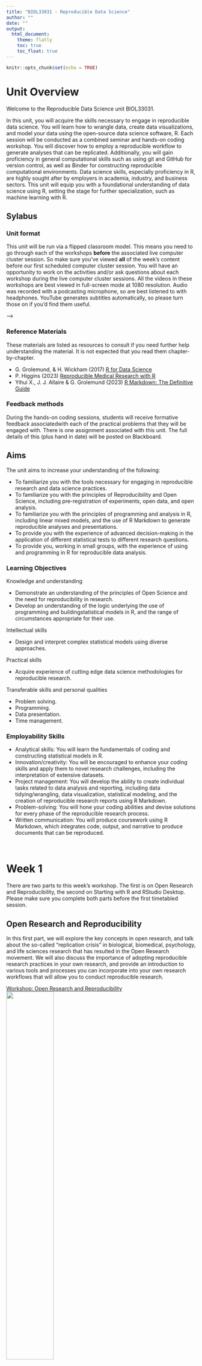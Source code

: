 ```yaml
---
title: "BIOL33031 - Reproducible Data Science"
author: ""
date: ""
output: 
  html_document:
    theme: flatly
    toc: true
    toc_float: true  
---
```


```r
knitr::opts_chunk$set(echo = TRUE)
```

# Unit Overview
Welcome to the Reproducible Data Science unit BIOL33031.

In this unit, you will acquire the skills necessary to engage in reproducible data science. You will learn how to wrangle data, create data visualizations, and model your data using the open-source data science software, R. Each session will be conducted as a combined seminar and hands-on coding workshop. You will discover how to employ a reproducible workflow to generate analyses that can be replicated. Additionally, you will gain proficiency in general computational skills such as using git and GitHub for version control, as well as Binder for constructing reproducible computational environments. Data science skills, especially proficiency in R, are highly sought after by employers in academia, industry, and business sectors. This unit will equip you with a foundational understanding of data science using R, setting the stage for further specialization, such as machine learning with R.

## Sylabus

### Unit format
This unit will be run via a flipped classroom model. This means you need to go through each of the workshops **before** the associated live computer cluster session. So make sure you've viewed **all** of the week's content before our first scheduled computer cluster session. You will have an opportunity to work on the activities and/or ask questions about each workshop during the live computer cluster sessions.  All the videos in these workshops are best viewed in full-screen mode at 1080 resolution. Audio was recorded with a podcasting microphone, so are best listened to with headphones. YouTube generates subtitles automatically, so please turn those on if you'd find them useful. 

<!--
### Workshops
This unit will consist of workshops spread across 6 weeks - each workshop will involve a mix of seminar and hands-on programming. The workshops are as follows:

[Workshop: Open Research and Reproducibility](./workshops/Wk1-01_open_research_and_reproducibility/knitted_workshop/01_open_research_and_reproducibility.html)  
[Workshop: Open source software](./workshops/Wk6-24_open_source/knitted_workshop/24_open_source.html)  
[Workshop: Getting Started with R](./workshops/Wk1-02_starting_with_r/knitted_workshop/02_starting_with_r.html)  
[Workshop: Data Wrangling](./workshops/Wk2-03_data_wrangling/knitted_workshop/03_data_wrangling.html)  
[Workshop: Summarising your data](./workshops/Wk2-04_summarising_your_data/knitted_workshop/04_summarising_your_data.html)  
[Workshop: Data visualisation](./workshops/Wk2-06_data_visualisation/knitted_workshop/06_data_visualisation)  
[Workshop: Regression Part 1](./workshops/Wk3-09_glm_regression_pt1/knitted_workshop/09_glm_regression_pt1.html)  
[Workshop: Regression Part 2](./workshops/Wk3-10_glm_regression_pt2/knitted_workshop/10_glm_regression_pt2.html)  
[Workshop: ANOVA Part 1](./workshops/Wk4-11_glm_anova_pt1/knitted_workshop/11_glm_anova_pt1.html)  
[Workshop: ANOVA Part 2](./workshops/Wk4-12_glm_anova_pt2/knitted_workshop/12_glm_anova_pt2.html)  
[Workshop: Mixed-effects models Part 1](./workshops/Wk5-15_mixed_models_pt1/knitted_workshop/15_mixed_models_pt1.html)  
[Workshop: Mixed-effects models Part 2](./workshops/Wk5-16_mixed_models_pt2/knitted_workshop/16_mixed_models_pt2.html)  
[Workshop: Introduction to R Markdown](./workshops/Wk5-19_introduction_to_r_markdown/knitted_workshop/19_introduction_to_r_markdown.html)  
[Workshop: Experimental Power](./workshops/Wk6-13_experimental_power/knitted_workshop/13_experimental_power.html)  
[Workshop: The Open Research Movement](./workshops/Wk6-open_research_movement/knitted_workshop/open_research_movement.html)  
[Workshop: ChatGPT](./workshops/Wk6-ChatGPT/knitted_workshop/ChatGPT.html)  
<!--[Workshop: Binder](./23_introduction_to_binder/knitted_workshop/23_introduction_to_binder.html)-->
-->

<!--1. Reproducibility and R
2. The Linear Model (Regression)
3. The Linear Model (ANOVA)
4. Mixed Models
5. Data Simulation and Advanced Data Visualisation
6. Reproducible Computational Environments and Presentations
-->
### Reference Materials
These materials are listed as resources to consult if you need further help understanding the material. It is not expected that you read them chapter-by-chapter.

* G. Grolemund, & H. Wickham (2017) [R for Data Science](https://r4ds.had.co.nz)  
* P. Higgins (2023) [Reproducible Medical Research with R](https://bookdown.org/pdr_higgins/rmrwr/)  
* Yihui X., J. J. Allaire & G. Grolemund (2023) [R Markdown: The Definitive Guide](https://bookdown.org/yihui/rmarkdown/)  


### Feedback methods
During the hands-on coding sessions, students will receive formative feedback associatedwith each of the practical problems that they will be engaged with. There is one assignment associated with this unit. The full details of this (plus hand in date) will be posted on Blackboard.

## Aims
The unit aims to increase your understanding of the following:

* To familiarize you with the tools necessary for engaging in reproducible research and data science practices.
* To familiarize you with the principles of Reproducibility and Open Science, including pre-registration of experiments, open data, and open analysis.
* To familiarize you with the principles of programming and analysis in R, including linear mixed models, and the use of R Markdown to generate reproducible analyses and presentations.
* To provide you with the experience of advanced decision-making in the application of different statistical tests to different research questions.
* To provide you, working in small groups, with the experience of using and programming in R for reproducible data analysis.

### Learning Objectives

Knowledge and understanding

* Demonstrate an understanding of the principles of Open Science and the need for reproducibility in research.
* Develop an understanding of the logic underlying the use of programming and buildingstatistical models in R, and the range of circumstances appropriate for their use.

Intellectual skills

* Design and interpret complex statistical models using diverse approaches.

Practical skills

* Acquire experience of cutting edge data science methodologies for reproducible research.

Transferable skills and personal qualities

* Problem solving.
* Programming.
* Data presentation.
* Time management.

### Employability Skills
* Analytical skills: You will learn the fundamentals of coding and constructing statistical models in R.
* Innovation/creativity: You will be encouraged to enhance your coding skills and apply them to novel research challenges, including the interpretation of extensive datasets.
* Project management: You will develop the ability to create individual tasks related to data analysis and reporting, including data tidying/wrangling, data visualization, statistical modeling, and the creation of reproducible research reports using R Markdown.
* Problem-solving: You will hone your coding abilities and devise solutions for every phase of the reproducible research process.
* Written communication: You will produce coursework using R Markdown, which integrates code, output, and narrative to produce documents that can be reproduced.



&nbsp; &nbsp;  

# Week 1

There are two parts to this week's workshop. The first is on Open Research and Reproducibility, the second on Starting with R and RStudio Desktop. Please make sure you complete both parts before the first timetabled session. 

## Open Research and Reproducibility

In this first part, we will explore the key concepts in open research, and talk about the so-called "replication crisis" in biological, biomedical, psychology, and life sciences research that has resulted in the Open Research movement. We will also discuss the importance of adopting reproducible research practices in your own research, and provide an introduction to various tools and processes you can incorporate into your own research workflows that will allow you to conduct reproducible research.

[Workshop: Open Research and Reproducibility  
![](images/open_research.png){width=50%}](./workshops/Wk1-01_open_research_and_reproducibility/knitted_workshop/01_open_research_and_reproducibility.html)

&nbsp; &nbsp;  


## Open Source Software

This workshop provides a very brief overview of open source software, the use of which is arguably key for researchers to be able to adopt open and reproducible research workflows. To view this part, just click on the link or image below.

[Workshop: Open source software   
![](images/open_source.png){width=50%}](./workshops/Wk6-24_open_source/knitted_workshop/24_open_source.html)

&nbsp; &nbsp;  


## Starting with R and RStudio Desktop

In the second part, you will be introduced to R (the language) and RStudio Desktop (the environment we use to interact with the language). There is also a link to a great talk by the founder of RStudio, J.J. Alaire. At the end there is a video which will show you how to run your first R script.

[Workshop: Getting Started with R  
![](images/starting_with_r.png){width=50%}](./workshops/Wk1-02_starting_with_r/knitted_workshop/02_starting_with_r.html)
&nbsp; &nbsp;  

&nbsp;&nbsp;

# Week 2

There are three parts to this week's workshop The first part is on Data Wrangling, the second on Summarising Your Data, and the third on Data Visualisation.

## Data Wrangling

Data wrangling plays a crucial role in reproducible data analysis as it ensures the integrity and consistency of the dataset, enabling researchers and others following up on their work to generate trustworthy and replicable results. However, it often remains overlooked due to its time-consuming nature and the temptation to focus primarily on downstream analysis, potentially compromising the reproducibility and reliability of the entire data science workflow.

The first part will introduce you to a number of key packages known as the `tidyverse` These packages contain a large number of functions for working with data in tidy format. By making our data wrangling reproducible (i.e., by coding it in R), we can easily re-run this stage of our analysis pipeline as new data gets added.

[Workshop: Data Wrangling  
![](images/data_wrangling.png){width=50%}](./workshops/Wk2-03_data_wrangling/knitted_workshop/03_data_wrangling.html)

&nbsp;&nbsp;

## Summarising Your Data

Once you have completed this first part and have your R script up and running, click on the link or image below for the second part where you'll learn how to aggregate and summarise your data.  


[Workshop: Summarising your data  
![](images/summarising_your_data.png){width=50%}](./workshops/Wk2-04_summarising_your_data/knitted_workshop/04_summarising_your_data.html)

&nbsp; &nbsp;  


## Data Visualisation

In part three, we will explore the basics of Data Visualization using R. You'll have the opportunity to write an R script on your own computer that will generate some nice data visualisations. Using R for data visualisation makes reproducibility easier by making the path from raw data to figures completely transparent. An added advantage is the ability to regenerate figures as new data becomes available. R's many visualization tools and its compatibility with reproducible documents, like R Markdown (which we will cover later), also help keep research transparent.

[Workshop: Data visualisation   
![](images/data_vis.png){width=50%}](./workshops/Wk2-06_data_visualisation/knitted_workshop/06_data_visualisation)

&nbsp;&nbsp;

# Week 3

Choosing the right statistical model is crucial for reproducibility because it directly affects the validity of research findings. An appropriate model ensures that the data analysis accurately reflects the underlying relationships in the data, reducing the risk of erroneous conclusions. Additionally, a well-chosen model makes it easier for others to replicate the research, enhancing transparency and the ability to validate results independently.

Over the next several workshops, we will look at how to use R to perform different analyses commonly used biology, biomedical sciences and psychology. This will give you the opportunity to practice performing analyses you may already be familiar with from other software packages, but in a way that facilitates incorporation into an open and reproducible workflow.

We will first examine Simple Linear Regression (where you build a linear model to predict an outcome variable on the basis of a predictor variable). Next, we will move onto Multiple Linear Regression (where you build a linear model to predict an outcome variable on the basis of a number of predictor variables).

## Regression Part 1

In part one we will explore Simple Regression in the context of the General Linear Model (GLM). You will also have the opportunity to build some regression models where you predict an outcome variable on the basis of one predictor. You will also learn how to run model diagnostics to ensure you are not violating any key assumptions of regression.

[Workshop: Regression Part 1   
![](images/glm_regression_pt1.png){width=50%}](./workshops/Wk3-09_glm_regression_pt1/knitted_workshop/09_glm_regression_pt1.html)

&nbsp;&nbsp;

## Regression Part 2

In part two we will explore Multiple Regression in the context of the General Linear Model (GLM). Multiple Regressions builds on Simple Regression, except that having one predictor (as is the case with Simple Regression) we will be dealing with multiple predictors. Again, you will have the opportunity to build some regression models and use various methods to decide which one is 'best'. You will also learn how to run model diagnostics for these models as you did in the case of Simple Regression.

[Workshop: Regression Part 2  
![](images/glm_regression_pt2.png){width=50%}](./workshops/Wk3-10_glm_regression_pt2/knitted_workshop/10_glm_regression_pt2.html)

&nbsp;&nbsp;

# Week 4

This week we will cover how to perform Analysis of Variance (ANOVA), Analysis of Covariance (ANCOVA), and show how they are both special cases of the General Linear Model covered in the previous workshops.

## ANOVA Part 1

In part one we will explore Analysis of Variance (ANOVA) in the context of model building in R for between participants designs, repeated measures designs, and factorial designs. You will learn how to use the `{afex}` package for building models with Type III Sums of Squares, and the `{emmeans}` package to conduct follow up tests to explore main effects and interactions.

[Workshop: ANOVA Part 1  
![](images/glm_anova_pt1.png){width=50%}](./workshops/Wk4-11_glm_anova_pt1/knitted_workshop/11_glm_anova_pt1.html)

&nbsp;&nbsp;

## ANOVA Part 2 (ANCOVA)

In part two we will explore Analysis of Covariance (ANCOVA). We will also examine ANOVA and ANCOVA as special cases of regression and see how we can build both via a linear model. By then doing this yourselves, you wil hopefully be convinced that ANOVA and regression are really the same thing.


[Workshop: ANOVA Part 2   
![](images/glm_anova_pt2.png){width=50%}](./workshops/Wk4-12_glm_anova_pt2/knitted_workshop/12_glm_anova_pt2.html)

&nbsp;&nbsp;

# Week 5

There are three parts to this week's content. The first part introduces R Markdown, a tool for incorporating R analyses directly into documents. We will then look at Binder as a tool for making reproducible analysis environments. Finally, we will discuss experimental power, and important element in the design and analysis of experiments.

<!--
## Mixed Models Part 1

In this first part we will see how mixed models combine aspects of linear regression (for model fitting) while circumventing the need for observations to be independent of each other. We will also examine how we model the influence of random effects in our mixed models, and see how mixed models can cope with unbalanced designs and missing data.

[Workshop: Mixed-effects models Part 1   
![](images/mixed_models_pt1.png){width=50%}](./workshops/Wk5-15_mixed_models_pt1/knitted_workshop/15_mixed_models_pt1.html)


&nbsp;&nbsp;

## Mixed Models Part 2

In the second part we will examine mixed models for factorial designs, and explore how to model non-continuous dependent variables (e.g., binary and ordinal outcome variables) using the `glmer()` family of mixed models.

&nbsp;  

[Workshop: Mixed-effects models Part 2   
![](images/mixed_models_pt2.png){width=50%}](./workshops/Wk5-16_mixed_models_pt2/knitted_workshop/16_mixed_models_pt2.html)

&nbsp;  


&nbsp;&nbsp;
-->

## R Markdown

R Markdown is a document format that combines code, text, and output (such as tables and graphs) into a single document (`.html`, `.pdf`, or `.docx`) using the R language. It is widely used in data analysis and reporting. R Markdown is a valuable tool for reproducible data science as it allows researchers to seamlessly integrate code, data, and narrative explanations into a single document. This not only enhances the transparency and documentation of the analysis process but also enables others to easily replicate and build upon the work, promoting reproducibility in data-driven research.

Reports written using R Markdown allow you to combine narrative that you've written alongside R code chunks, and the output associated with those code chunks all in one `knitted` document. The final assessment for this unit needs to be produced using R Markdown, and you need to submit the `.html` file you generate using R Markdown via Blackboard. This workshop will teach you how to do just that.

&nbsp;  

[Workshop: Introduction to R Markdown   
![](images/introduction_to_r_markdown.png){width=50%}](./workshops/Wk5-19_introduction_to_r_markdown/knitted_workshop/19_introduction_to_r_markdown.html)

&nbsp;&nbsp;


## Binder
This workshop will introduce you to Binder, a tool for allowing you to reproduce your computational environment, as well as your code and data, and share all of these with a collaborator via a simple web link.

[Workshop: Binder   
![](images/binder.png){width=50%}](./23_introduction_to_binder/knitted_workshop/23_introduction_to_binder.html)

## Experimental Power

This workshop covers experimental power (and why it is important). One of the insights revealed by the "replication crisis" is that very often research is underpowered for the effect size of interest (i.e., even if the effect is there, your experiment is unlikely to find it). Many of the issues stem from researchers not spending sufficient time considering the power aspects of their research design. In this workshop, we will look at an overview of some of the issues - just click on the link or image below to view this:


[Workshop: Experimental Power   
![](images/experimental_power.png){width=50%}](./workshops/Wk6-13_experimental_power/knitted_workshop/13_experimental_power.html)

&nbsp; &nbsp;  

# Week 6
In this final week, we will revisit the Open Research Movement, exploring how its principles have influenced scientific practices, and its significance in fostering transparency and collaboration within the research community. We will also look at the role of ChatGPT in analysing data in R and in reproducible data science in general.

## The Open Research Movement
In this last session on the Open Research Movement, we will focus on practical approaches and tools available for to conducting open science--including those available at The University of Manchester.


[Workshop: The Open Research Movement   
![](images/open_research_movement.png){width=50%}](./workshops/Wk6-open_research_movement/knitted_workshop/open_research_movement.html)


## ChatGPT for R and Reproducible Data Science
We will also have a brief look at ChatGPT, a large language model (LLM) powered artificial intelligence (AI) tool that is changing the way we synthesise, process, analyse and communicate information and data.

&nbsp; &nbsp;  

[Workshop: ChatGPT   
![](images/ChatGPT.png){width=50%}](./workshops/Wk6-ChatGPT/knitted_workshop/ChatGPT.html)

&nbsp; &nbsp;  

# Bonus content

The 'bonus content' material included below is included as some of you may find it beneficial when conducting your MSci projects.

## Mixed-Effects Models

In this first part we will see how mixed models combine aspects of linear regression (for model fitting) while circumventing the need for observations to be independent of each other. We will also examine how we model the influence of random effects in our mixed models, and see how mixed models can cope with unbalanced designs and missing data.

[Workshop: Mixed-effects models Part 1   
![](images/mixed_models_pt1.png){width=50%}](./workshops/Wk5-15_mixed_models_pt1/knitted_workshop/15_mixed_models_pt1.html)

In the second part we will examine mixed models for factorial designs, and explore how to model non-continuous dependent variables (e.g., binary and ordinal outcome variables) using the `glmer()` family of mixed models.  

[Workshop: Mixed-effects models Part 2   
![](images/mixed_models_pt2.png){width=50%}](./workshops/Wk5-16_mixed_models_pt2/knitted_workshop/16_mixed_models_pt2.html)


&nbsp;&nbsp;
&nbsp;&nbsp;

# Technical Details
Original material: The material in this workshop were originally created using open source where possible using an [Entroware Apollo laptop](https://www.entroware.com/store/) running [GNU/Linux distro Ubuntu 20.04 LTS (Focal Fossa)](https://releases.ubuntu.com/20.04/).  The audio was captured with a [Fifine USB Podcasting microphone](https://www.amazon.co.uk/Condenser-Microphone-Recording-Interface-Power-K669/dp/B01N034RTC/ref=sr_1_1_sspa?crid=141Z8ED4VGCVD&dchild=1&keywords=fifine+usb+podcast+condenser+microphone&qid=1594989611&sprefix=fifne+usb%2Caps%2C162&sr=8-1-spons&psc=1&spLa=ZW5jcnlwdGVkUXVhbGlmaWVyPUFFMzAxOE5DUDJIREwmZW5jcnlwdGVkSWQ9QTA4MzA2NjIxVU40MlhNMFNCTDhWJmVuY3J5cHRlZEFkSWQ9QTA5NDI2OTQxOFY0R002UVJBS1AzJndpZGdldE5hbWU9c3BfYXRmJmFjdGlvbj1jbGlja1JlZGlyZWN0JmRvTm90TG9nQ2xpY2s9dHJ1ZQ==) and the video with a [Razer Kiyo webcam](https://www.amazon.co.uk/Razer-Streaming-Adjustable-Brightness-Microphone/dp/B076QK6489/ref=sr_1_3?dchild=1&keywords=razer+kiyo&qid=1594989677&sr=8-3). The audio and video were recorded using [Open Broadcast Software](https://obsproject.com/) and edited using [Shotcut](https://shotcut.org/). The R code was written using [R 3.6.3](https://www.r-project.org/), and run in the [RStudio Desktop IDE](https://rstudio.com/products/rstudio/download/) version 1.3.959. Ubuntu 20.04 LTS (Focal Fossa), OBS, Shotcut, R, and RStudio Desktop are all [open source](https://en.wikipedia.org/wiki/Open-source_software).

The structure for this unit was inspired by the [Sharing At Short Notice](https://rstudio.com/resources/webinars/sharing-on-short-notice-how-to-get-your-materials-online-with-r-markdown/) webinar by Alison Hill and Desirée De Leon.

The repo for each workshop can be accessed via the 'Improve this Workshop' link at the bottom of each workshop page. The workshops and this website were all written using [R Markdown](https://rmarkdown.rstudio.com/) and the website is hosted on [GitHub Pages](https://www.github.com/) via deployment from [this GitHub repository](https://github.com/dannagifford/MSci_BIOL33031), which was forked from [the original repository](https://github.com/ajstewartlang/MSci_BIOL33031).

The source code for each of the Workshops above is licensed under the [MIT license](https://opensource.org/licenses/MIT), and the lecture content under [CC-BY](https://creativecommons.org/licenses/by/4.0/).

Updates in 2023: The unit was updated using Ubuntu 20.04.5 LTS (Focal Fossa), including R 4.2.2, [gedit](https://wiki.gnome.org/Apps/Gedit) (3.36.2) and various Unix utilities ([grep](https://www.gnu.org/software/grep/), [sed](https://www.gnu.org/software/sed/)) run using [BASH](https://www.gnu.org/software/bash/).
